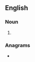 ==English==

===Noun===
{{head|en|noun form}}

# {{plural of|postage|lang=en}}

===Anagrams===
* {{anagrams|en|a=aegopsst|age spots|goes past}}